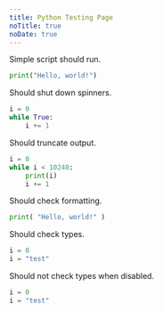 ```yaml
---
title: Python Testing Page
noTitle: true
noDate: true
---
```


Simple script should run.

```python
print("Hello, world!")
```

Should shut down spinners.

```python
i = 0
while True:
    i += 1
```

Should truncate output.

```python
i = 0
while i < 10240:
    print(i)
    i += 1
```

Should check formatting.

```python
print( "Hello, world!" )
```

Should check types.

```python
i = 0
i = "test"
```

Should not check types when disabled.

```python noMyPy
i = 0
i = "test"
```
